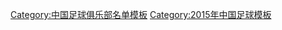 {{Football squad with groups
|name=2015年中超分类名单江苏
|bgcolor=#0050D0
|bordercolor=#E00000
|textcolor=#F8F8F8
|title=[[江苏舜天足球俱乐部|<span style="color:#F8F8F8">江苏国信舜天</span>]] — [[2015年中国足球超级联赛|<span style="color:#F8F8F8">2015年</span>]][[中国足球超级联赛|<span style="color:#F8F8F8">中超联赛第 9 名</span>]]、[[2015年中国足协杯|<span style="color:#F8F8F8">足协杯冠军</span>]]
|group1=全年参赛球员
|list1=<div>
{{Football squad2 player|no=1|name=[[邓小飞]]}}
{{Football squad2 player|no=2|name=[[李昂 (足球运动员)|李昂]]}}
{{Football squad2 player|no=4|name=[[钟屹]]}}
{{Football squad2 player|no=5|name=[[周云 (足球运动员)|周云]]}}
{{Football squad2 player|no=6|name={{flagicon|ISL}} [[瑟尔维·奥特森|-{zh-hans:奥特森;zh-hk:奧迪臣}-]]}}
{{Football squad2 player|no=7|name=[[张新林]]}}
{{Football squad2 player|no=8|name=[[刘建业]]}}
{{Football squad2 player|no=9|name=[[陆博飞]]}}
{{Football squad2 player|no=10|name={{flagicon|ISL}} [[文扎尔·厄恩·基亚尔坦松|-{zh-hans:卡尔坦森;zh-hk:卡查坦臣}-]]}}
{{Football squad2 player|no=11|name={{flagicon|JPN}} [[沙治奧·艾斯古迪路|-{zh-hans:埃斯库德罗;zh-hk:艾斯古迪路}-]]}}
{{Football squad2 player|no=12|name=[[张晓彬 (1993年)|张晓彬]]}}
{{Football squad2 player|no=13|name=[[陶源 (足球运动员)|陶源]]}}
{{Football squad2 player|no=14|name=[[渠成 (足球运动员)|渠成]]}}
{{Football squad2 player|no=15|name=[[曹康]]}}
{{Football squad2 player|no=16|name={{flagicon|CRO}} {{flagicon|BRA}} [[森美亞|-{zh-hans:萨米尔;zh-hk:森美亞}-]]}}
{{Football squad2 player|no=17|name=[[许有志]]}}
{{Football squad2 player|no=18|name=[[张卫 (1993年1月)|张卫]]}}
{{Football squad2 player|no=19|name=[[杨昊 (足球运动员)|杨昊]]}}
{{Football squad2 player|no=20|name=[[孙可]]}}
{{Football squad2 player|no=22|name=[[吴曦 (足球运动员)|吴曦]]}}
{{Football squad2 player|no=23|name=[[任航]]}}
{{Football squad2 player|no=24|name=[[吉翔]]}}
{{Football squad2 player|no=25|name=[[姜灏]]}}
{{Football squad2 player|no=26|name=[[王夕杰]]}}
{{Football squad2 player|no=28|name=[[杨笑天]]}}
{{Football squad2 player|no=30|name=[[张思鹏]]}}
{{Football squad2 player|no=32|name=[[巴力·买买提依力|巴力]]}}
{{Football squad2 player|no=33|name=[[顾文祥]]}}
</div>
|group2=夏季转入球员
|list2=<div>
{{Football squad2 player|no=31|name={{flagicon|ROM}} {{link-en|马吕斯·康斯坦丁|Marius Constantin|康斯坦丁}}}}
{{Football squad2 player|no=50|name=[[戈伟]]}}
</div>
|group3=夏季转出球员
|list3=<div>
{{Football squad2 player|no=3|name={{flagicon|BRA}} [[埃雷尔森|-{zh-hans:埃雷尔森;zh-hk:艾利臣}-]]}}
{{Football squad2 player|no=27|name=[[丁唯]]}}
</div>
|group4=主教练
|list4=[[高洪波 (足球运动员)|高洪波]]（至第 16 轮）；{{flagicon|NLD}} {{link-en|阿里·肖|Arie Schans}}（代理，至第 18 轮）；{{flagicon|ROM}} {{flagicon|ENG}} [[丹·佩德雷斯库|-{zh-hans:佩德雷斯库;zh-hk:彼得斯古}-]]
}}
<noinclude>
{{DEFAULTSORT:Jiangsu Sainty F.C. Squad 2015}}
[[Category:中国足球俱乐部名单模板]]
[[Category:2015年中国足球模板]]
</noinclude>